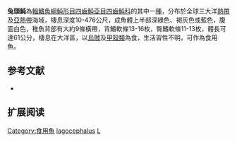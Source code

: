 {{Speciesbox
| name = 兔頭魨
| image = Lagocephalus lagocephalus.jpg
| image_width = 250px
| status = NE
| status_system = IUCN3.1 
| genus = Lagocephalus
| species = lagocephalus
| authority = [[Linnaeus|Linnaeus]], 1758
| synonyms = *''Tetraodon lagocephalus, Linnaeus, 1758''
*''Lagocephalus lagocephalus, Linnaeus, 1758''
*''Tetrodon stellatus, Donovan, 1804 ''
*''Tetrodon pennantii, Yarrell, 1836 ''
}}
'''兔頭魨'''為[[輻鰭魚綱|輻鰭魚綱]][[魨形目|魨形目]][[四齒魨亞目|四齒魨亞目]][[四齒魨科|四齒魨科]]的其中一[[種|種]]，分布於全球三大洋[[熱帶|熱帶]]及[[亞熱帶|亞熱帶]]海域，棲息深度10-476公尺，成魚體上半部深綠色、褐灰色或藍色，腹面白色，稚魚背部有大約9條橫帶，背鰭軟條13-16枚，臀鰭軟條11-13枚，體長可達61公分，棲息在大洋區，以[[烏賊|烏賊]]及[[甲殼類|甲殼類]]為食，生活習性不明，可作為食用魚。

==参考文献==
*{{FishBase_species|genus=Lagocephalus|species=lagocephalus lagocephalus|year=2014|month=3}}

==扩展阅读==
{{refbegin}}
{{wikispecies-inline|Lagocephalus lagocephalus|兔頭魨}}
{{refend}}
{{Taxonbar|from=Q756285}}

[[Category:食用魚|Category:食用魚]]
[[Category:兔頭魨屬|lagocephalus]]
[[Category:1758年描述的魚類|L]]


{{魚類小作品}}